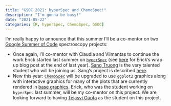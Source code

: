 ```yaml
---
title: "GSOC 2021: hyperSpec and ChemoSpec!"
description: "I'm gonna be busy!"
date: "2021-05-22"
categories: [R, hyperSpec, ChemoSpec, GSOC]
---
```


I'm really happy to announce that this summer I'll be a co-mentor on two [Google Summer of Code](https://summerofcode.withgoogle.com/) spectroscopy projects:

* Once again, I'll co-mentor with Claudia and Vilmantas to continue the work Erick started last summer on [`hyperSpec`](https://cran.r-project.org/web/packages/hyperSpec/index.html) (see [here](https://chemospec.org/posts/2020-09-08-GSOC-hyperSpec/) for Erick's wrap up blog post at the end of last year).  [Sang Truong](https://github.com/sangttruong) is the very talented student who will be joining us.  Sang's project is described [here](https://github.com/rstats-gsoc/gsoc2021/wiki/hyperSpec).
* New this year: [`ChemoSpec`](https://bryanhanson.github.io/ChemoSpec/) will be upgraded to use `ggplot2` graphics along with interactive graphics for many of the plots that are currently rendered in [base graphics](https://github.com/rstats-gsoc/gsoc2021/wiki/Interactive-Graphics-for-ChemoSpec).  Erick, who was the student working on `hyperSpec` last summer, will be my co-mentor on this project.  We are looking forward to having [Tejasvi Gupta](https://github.com/Tejasvigupta) as the student on this project.
